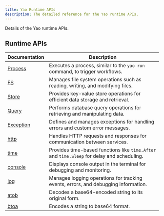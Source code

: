 ```yaml
---
title: Yao Runtime APIs
description: The detailed reference for the Yao runtime APIs.
---
```


Details of the Yao runtime APIs.

## Runtime APIs

| Documentation                      | Description                                                                                |
| ---------------------------------- | ------------------------------------------------------------------------------------------ |
| [Process](yao-runtime/process)     | Executes a process, similar to the `yao run` command, to trigger workflows.                |
| [FS](yao-runtime/filesystem)       | Manages file system operations such as reading, writing, and modifying files.              |
| [Store](yao-runtime/store)         | Provides key-value store operations for efficient data storage and retrieval.              |
| [Query](yao-runtime/query)         | Performs database query operations for retrieving and manipulating data.                   |
| [Exception](yao-runtime/exception) | Defines and manages exceptions for handling errors and custom error messages.              |
| [http](yao-runtime/http)           | Handles HTTP requests and responses for communication between services.                    |
| [time](yao-runtime/time)           | Provides time-based functions like `time.After` and `time.Sleep` for delay and scheduling. |
| [console](yao-runtime/console)     | Displays console output in the terminal for debugging and monitoring.                      |
| [log](yao-runtime/log)             | Manages logging operations for tracking events, errors, and debugging information.         |
| [atob](yao-runtime/atob)           | Decodes a base64-encoded string to its original form.                                      |
| [btoa](yao-runtime/btoa)           | Encodes a string to base64 format.                                                         |
